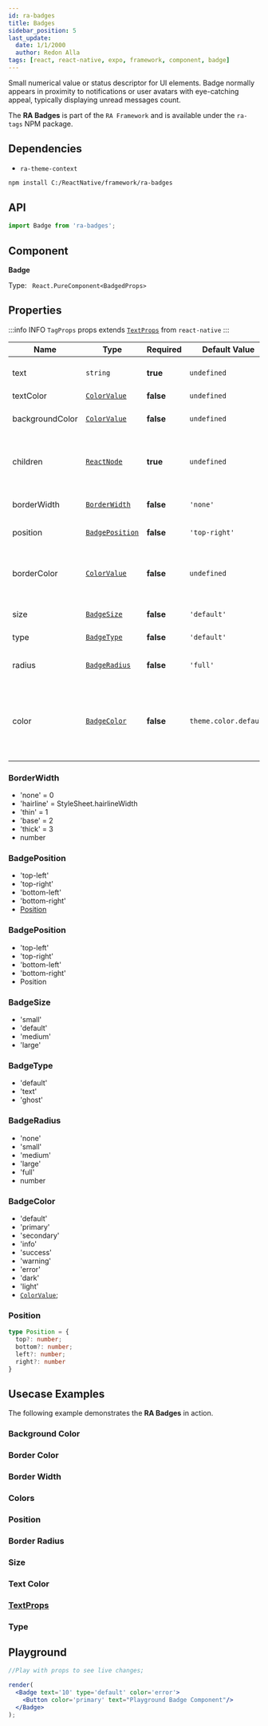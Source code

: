 ```yaml
---
id: ra-badges
title: Badges
sidebar_position: 5
last_update:
  date: 1/1/2000
  author: Redon Alla
tags: [react, react-native, expo, framework, component, badge]
---
```


Small numerical value or status descriptor for UI elements.
Badge normally appears in proximity to notifications or user avatars with eye-catching appeal, typically displaying unread messages count.

The **RA Badges** is part of the `RA Framework` and is available under the `ra-tags` NPM package.

## Dependencies
- `ra-theme-context`


<Installation title="RA Badges" />

```bash npm2yarn
npm install C:/ReactNative/framework/ra-badges
```

## API

```jsx
import Badge from 'ra-badges';
```

## Component

**Badge**

Type: ` React.PureComponent<BadgedProps>`

## Properties

:::info INFO
`TagProps` props extends [`TextProps`](https://reactnative.dev/docs/text#props) from `react-native`
:::

|  Name   | Type | Required | Default Value | Description |
| -- | -- | -- | -- | -- |
| text | `string` | **true** | `undefined` | Text to display on badged. |
| textColor | [`ColorValue`](https://reactnative.dev/docs/colors) | **false** | `undefined` | Text Color. |
| backgroundColor | [`ColorValue`](https://reactnative.dev/docs/colors) | **false** | `undefined` | Badge background color. |
| children  | [`ReactNode`](https://reactnative.dev/docs/react-node) | **true** | `undefined` | ReactNode to render where to render the badge. |
| borderWidth  | [`BorderWidth`](#borderwidth) | **false** | `'none'` | Optional borders width. |
| position  | [`BadgePosition`](#badgeposition) | **false** | `'top-right'` | Badge position. |
| borderColor | [`ColorValue`](https://reactnative.dev/docs/colors) | **false** | `undefined` | Borders color according `react-native` ColorValue. |
| size | [`BadgeSize`](#badgesize) | **false** | `'default'` | Badge Size variable. |
| type | [`BadgeType`](#badgetype) | **false** | `'default'` | Badge type. |
| radius | [`BadgeRadius`](#badgetype) | **false** | `'full'` | Badge border radius. |
| color | [`BadgeColor`](#badgecolor) | **false** | `theme.color.default` | Color by theme or a custom color according `react-native` ColorValue. |

### BorderWidth

* 'none' = 0
* 'hairline' = StyleSheet.hairlineWidth
* 'thin' = 1
* 'base' = 2
* 'thick' = 3
* number

### BadgePosition

* 'top-left'
* 'top-right'
* 'bottom-left'
* 'bottom-right'
* [Position](#position)

### BadgePosition

* 'top-left'
* 'top-right'
* 'bottom-left'
* 'bottom-right'
* Position

### BadgeSize

* 'small'
* 'default'
* 'medium'
* 'large'

### BadgeType

* 'default'
* 'text'
* 'ghost'

### BadgeRadius

* 'none'
* 'small'
* 'medium'
* 'large'
* 'full'
* number

### BadgeColor

* 'default'
* 'primary'
* 'secondary'
* 'info'
* 'success'
* 'warning'
* 'error'
* 'dark'
* 'light'
* [`ColorValue`](https://reactnative.dev/docs/colors);

### Position

```ts
type Position = {
  top?: number;
  bottom?: number;
  left?: number;
  right?: number
}
```

## Usecase Examples

The following example demonstrates the **RA Badges** in action.


### Background Color


<BackgroundColor />

### Border Color


<BorderColor />

### Border Width


<BorderWidth />

### Colors


<Colors />

### Position


<Position />

### Border Radius


<BorderRadius />

### Size


<Size />

### Text Color


<TextColor />

### [TextProps](https://reactnative.dev/docs/text#props)


<TextProps />

### Type


<Types />

## Playground

```jsx live noInline
//Play with props to see live changes;

render(
  <Badge text='10' type='default' color='error'>
    <Button color='primary' text="Playground Badge Component"/>
  </Badge>
);
```
